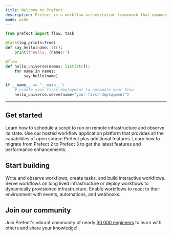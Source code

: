 ```yaml
---
title: Welcome to Prefect
description: Prefect is a workflow orchestration framework that empowers developers to build, observe, and react to data pipelines.
mode: wide
---
```


```python
from prefect import flow, task

@task(log_prints=True)
def say_hello(name: str):
    print(f"Hello, {name}!")

@flow
def hello_universe(names: list[str]):
    for name in names:
        say_hello(name)

if __name__ == "__main__":
    # create your first deployment to automate your flow
    hello_universe.serve(name="your-first-deployment")
```

---

## Get started

<CardGroup cols={3}>
  <Card title="Quickstart" icon="play" href="/3.0rc/get-started/quickstart">
    Learn how to schedule a script to run on remote infrastructure and observe its state.
  </Card>
  <Card title="Prefect Cloud" icon="cloud" href="/3.0rc/manage/cloud/index">
    Use our hosted workflow application platform that provides all the capabilities of open source Prefect plus additional features.
  </Card>
  <Card title="Upgrade to Prefect 3" icon="sparkles" href="/3.0rc/resources/upgrade-prefect-3.mdx">
    Learn how to migrate from Prefect 2 to Prefect 3 to get the latest features and performance enhancements.
  </Card>
</CardGroup>

## Start building

<CardGroup cols={3}>
  <Card title="Develop" icon="code" href="/3.0rc/develop/write-flows">
    Write and observe workflows, create tasks, and build interactive workflows.
  </Card>
  <Card title="Deploy" icon="rocket" href="/3.0rc/deploy/serve-flows/deploy-a-flow">
    Serve workflows on long lived infrastructure or deploy workflows to dynamically provisioned infrastructure.
  </Card>
  <Card title="React" icon="eyes" href="/3.0rc/automate/events/automations-triggers">
    Enable workflows to react to their environment with events, automations, and webhooks.
  </Card>
</CardGroup>

## Join our community

Join Prefect's vibrant community of nearly [30,000 engineers](/contribute/index/) to learn with others and share your knowledge!